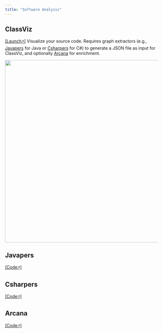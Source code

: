 ```yaml
---
title: "Software Analysis"
---
```


## ClassViz

[[Launch🡥]](https://satrio.rukmono.id/classviz) Visualize your source code. Requires graph extractors (e.g., [Javapers](software.html#javapers) for Java or [Csharpers](software.html#chsarpers) for C#) to generate a JSON file as input for ClassViz, and optionally [Arcana](software.html#arcana) for enrichment.

![](figures/software/classviz.png){fig-alt="ClassViz screenshot." fig-align="left" width=600}

## Javapers

[[Code🡥]](https://github.com/rsatrioadi/javapers)

## Csharpers

[[Code🡥]](https://github.com/rsatrioadi/csharpers)

## Arcana

[[Code🡥]](https://github.com/rsatrioadi/arcana)
